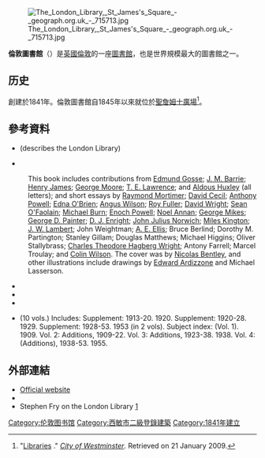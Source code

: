[[File:The_London_Library,_St_James's_Square_-_geograph.org.uk_-_715713.jpg|thumb]]

'''倫敦圖書館'''（{{lang-en|London Library}}）是[[英國|英國]][[倫敦|倫敦]]的一座[[圖書館|圖書館]]，也是世界規模最大的圖書館之一。

==历史==
創建於1841年。倫敦圖書館自1845年以來就位於[[聖詹姆士廣場|聖詹姆士廣場]]<ref name="Map">"[http://www.westminster.gov.uk/fmn/index3.cfm?LayerID=24&LGSL=42,437,438,439,440,441,442,444,445,446,447,449,456,9999 Libraries] {{Wayback|url=http://www.westminster.gov.uk/fmn/index3.cfm?LayerID=24&LGSL=42,437,438,439,440,441,442,444,445,446,447,449,456,9999 |date=20090508051629 }}." ''[[City_of_Westminster|City of Westminster]]''. Retrieved on 21 January 2009.</ref>。

==參考資料==
{{reflist}}
* {{Citation |publisher = Macmillan & Co. |publication-place = London |author = Charles Dickens |authorlink = Charles Dickens |title = Dickens's Dictionary of London |publication-date = 1882 |chapter=Circulating Libraries |chapterurl= http://www.archive.org/stream/dickenssdictiona00dick#page/162/mode/2up }} (describes the London Library)
*{{cite book |editor-last=Grindea |editor-first=Miron |editor-link=Miron Grindea |year=1978 |title=The London Library |url=https://archive.org/details/londonlibrary0000unse |place=Ipswich |publisher=Boydell Press/Adam Books |ISBN=0 85115 098 5 }}
:This book includes contributions from [[Edmund_Gosse|Edmund Gosse]]; [[J._M._Barrie|J. M. Barrie]]; [[Henry_James|Henry James]]; [[George_Moore_(novelist)|George Moore]]; [[T._E._Lawrence|T. E. Lawrence]]; and [[Aldous_Huxley|Aldous Huxley]] (all letters); and short essays by [[Raymond_Mortimer|Raymond Mortimer]]; [[Lord_David_Cecil|David Cecil]]; [[Anthony_Powell|Anthony Powell]]; [[Edna_O'Brien|Edna O'Brien]]; [[Angus_Wilson|Angus Wilson]]; [[Roy_Fuller|Roy Fuller]]; [[David_Wright_(poet)|David Wright]]; [[Sean_O'Faolain|Sean O'Faolain]]; [[Michael_Burn|Michael Burn]]; [[Enoch_Powell|Enoch Powell]]; [[Noel_Annan,_Baron_Annan|Noel Annan]]; [[George_Mikes|George Mikes]]; [[George_D._Painter|George D. Painter]]; [[D._J._Enright|D. J. Enright]]; [[John_Julius_Norwich|John Julius Norwich]]; [[Miles_Kington|Miles Kington]]; [[J._W._Lambert|J. W. Lambert]]; John Weightman; [[Arthur_Erskine_Ellis|A. E. Ellis]]; Bruce Berlind; Dorothy M. Partington; Stanley Gillam; Douglas Matthews; Michael Higgins; Oliver Stallybrass; [[Charles_Theodore_Hagberg_Wright|Charles Theodore Hagberg Wright]]; Antony Farrell; Marcel Troulay; and [[Colin_Wilson|Colin Wilson]]. The cover was by [[Nicolas_Bentley|Nicolas Bentley]], and other illustrations include drawings by [[Edward_Ardizzone|Edward Ardizzone]] and Michael Lasserson.
* {{cite book |title=Catalogue of the London Library |year=1875 |location=London |url=http://books.google.com/books?id=QmVWAAAAYAAJ |edition=4th |author=Robert Harrison |access-date=2015-07-02 |archive-date=2020-06-10 |archive-url=https://web.archive.org/web/20200610174447/https://books.google.com/books?id=QmVWAAAAYAAJ |dead-url=no }}
*{{cite book |last=McIntyre |first=Anthony |year=2006 |title=Library Book: an architectural journey through the London Library, 1841–2006 |place=London |publisher=London Library |isbn=9780955327704 }}
*{{cite book |last=Wells |first=John |authorlink=John Wells (satirist) |year=1991 |title=Rude Words: a discursive history of the London Library |place=London |publisher=Macmillan |isbn=0333475194 }}
*{{cite book |last1=Wright |first1=C. T. Hagberg |author1-link=Charles Theodore Hagberg Wright |last2=Purnell |first2=C. J. |title=Catalogue of the London Library, St. James's Square, London |place=London |year=1913–55 }} (10 vols.) Includes: Supplement: 1913-20. 1920. Supplement: 1920-28. 1929. Supplement: 1928-53. 1953 (in 2 vols). Subject index: (Vol. 1). 1909. Vol. 2: Additions, 1909-22. Vol. 3: Additions, 1923-38. 1938. Vol. 4: (Additions), 1938-53. 1955.

== 外部連結 ==
{{Commons category|London Library}}
* [http://www.londonlibrary.co.uk Official website]{{Wayback|url=http://www.londonlibrary.co.uk/ |date=20110912063618 }} 
* {{cite web |url=http://news.bbc.co.uk/today/hi/today/newsid_8743000/8743878.stm |publisher=BBC Radio 4: Today |title=In pictures: Behind the covers of the London Library |date=29 June 2010 |accessdate=13 January 2013 |archive-date=2020-06-10 |archive-url=https://web.archive.org/web/20200610174322/http://news.bbc.co.uk/today/hi/today/newsid_8743000/8743878.stm |dead-url=no }}
* Stephen Fry on the London Library [http://www.stephenfry.com/2011/12/05/londonlibrary/] {{Wayback|url=http://www.stephenfry.com/2011/12/05/londonlibrary/ |date=20150924110300 }}

{{coord|51.507|N|0.137|W|display=title|source:dewiki}}
[[Category:伦敦图书馆|Category:伦敦图书馆]]
[[Category:西敏市二級登錄建築|Category:西敏市二級登錄建築]]
[[Category:1841年建立|Category:1841年建立]]